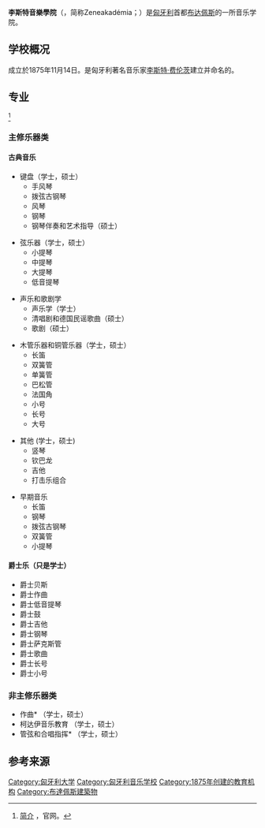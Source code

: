 {{multiple issues|
{{primarysources|time=2018-06-30T05:03:56+00:00}}
{{refimprove|time=2018-06-30T05:03:56+00:00}}
}}
{{Infobox University
|name = 李斯特音乐学院
|native_name           = Liszt Ferenc Zeneművészeti Egyetem
|native_name_lang      = 匈牙利语
|image = Liszt Ferenc Zeneművészeti Egyetem 2013-ban felújított homlokzata.JPG
|caption = 李斯特广场的新学院
|established           = {{start date|1875}}
| city                  = [[布达佩斯|布达佩斯]]
| country               = {{HUN}}
|website = [http://www.zeneakademia.hu/ 李斯特音乐学院]
}}

'''李斯特音樂學院'''（{{lang-hu|Liszt Ferenc Zeneművészeti Egyetem}}，简称Zeneakadémia；{{lang-en|Franz Liszt Academy of Music}}）是[[匈牙利|匈牙利]]首都[[布达佩斯|布达佩斯]]的一所音乐学院。

==学校概况==
成立於1875年11月14日。是匈牙利著名音乐家[[李斯特·费伦茨|李斯特·费伦茨]]建立并命名的。

==专业==
<ref>[http://lfze.hu/en/en/mandarin 简介] {{Wayback|url=http://lfze.hu/en/en/mandarin |date=20191202094124 }}，官网。</ref>
=== 主修乐器类  ===
==== 古典音乐 ====
* 键盘（学士，硕士）
**手风琴
**拨弦古钢琴
**风琴
**钢琴
**钢琴伴奏和艺术指导（硕士）

* 弦乐器（学士，硕士）
**小提琴
**中提琴
**大提琴
**低音提琴

* 声乐和歌剧学
**声乐学（学士）
**清唱剧和德国民谣歌曲（硕士）
**歌剧（硕士）

* 木管乐器和铜管乐器（学士，硕士）
**长笛
**双簧管
**单簧管
**巴松管
**法国角
**小号
**长号
**大号

* 其他 (学士，硕士)
**竖琴
**钦巴龙
**吉他
**打击乐组合

* 早期音乐
**长笛
**钢琴
**拨弦古钢琴
**双簧管
**小提琴

==== 爵士乐（只是学士） ====
* 爵士贝斯
* 爵士作曲
* 爵士低音提琴
* 爵士鼓
* 爵士吉他
* 爵士钢琴
* 爵士萨克斯管
* 爵士歌曲
* 爵士长号
* 爵士小号

=== 非主修乐器类 ===
* 作曲* （学士，硕士）
* 柯达伊音乐教育 （学士，硕士）
* 管弦和合唱指挥* （学士，硕士）

==参考来源==
{{reflist}}

{{commonscat}}
{{coord|display=title}}
{{匈牙利大学}}
{{Authority control}}

[[Category:匈牙利大学|Category:匈牙利大学]]
[[Category:匈牙利音乐学校|Category:匈牙利音乐学校]]
[[Category:1875年创建的教育机构|Category:1875年创建的教育机构]]
[[Category:布達佩斯建築物|Category:布達佩斯建築物]]